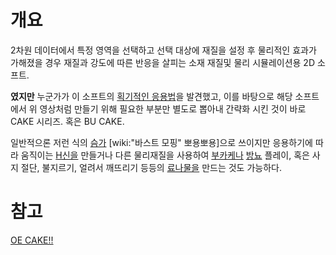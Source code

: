 = 개요 =
2차원 데이터에서 특정 영역을 선택하고 선택 대상에 재질을 설정 후 물리적인 효과가 가해졌을 경우 재질과 강도에 따른 반응을 살피는 소재 재질및 물리 시뮬레이션용 2D 소프트.

'''였지만''' 누군가가 이 소프트의 [http://www.youtube.com/watch?v=7bmTbGDqFIo 획기적인 응용법]을 발견했고, 이를 바탕으로 해당 소프트에서 위 영상처럼 만들기 위해 필요한 부분만 별도로 뽑아내 간략화 시킨 것이 바로 CAKE 시리즈. 혹은 BU CAKE.

일반적으론 저런 식의 [[슴가]] [wiki:"바스트 모핑" 뽀용뽀용]으로 쓰이지만 응용하기에 따라 움직이는 [[H신]]을 만들거나 다른 물리재질을 사용하여 [[부카케]]나 [[방뇨]] 플레이, 혹은 사지 절단, 불지르기, 얼려서 깨뜨리기 등등의 [[료나]]물을 만드는 것도 가능하다.

= 참고 =
[http://www.scuzzstuff.org/oe_cake/ OE CAKE!!]

